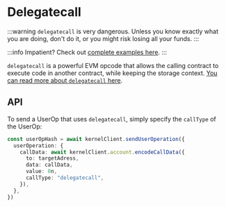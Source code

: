 
<VersionWarning version="5.3.x" /> 

# Delegatecall

:::warning
`delegatecall` is very dangerous.  Unless you know exactly what you are doing, don't do it, or you might risk losing all your funds.
:::

:::info
Impatient?  Check out [complete examples here](https://github.com/zerodevapp/zerodev-examples/blob/main/delegatecall/main.ts).
:::

`delegatecall` is a powerful EVM opcode that allows the calling contract to execute code in another contract, while keeping the storage context.  [You can read more about `delegatecall` here](https://solidity-by-example.org/delegatecall/).


## API

To send a UserOp that uses `delegatecall`, simply specify the `callType` of the UserOp:


```typescript
const userOpHash = await kernelClient.sendUserOperation({
  userOperation: {
    callData: await kernelClient.account.encodeCallData({
      to: targetAdress,
      data: callData,
      value: 0n,
      callType: "delegatecall",
    }),
  },
})
```
